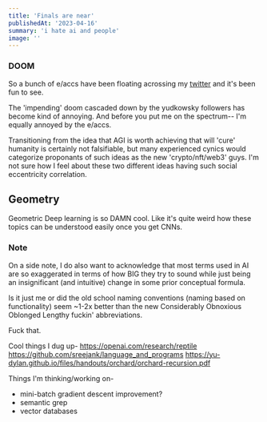 ```yaml
---
title: 'Finals are near'
publishedAt: '2023-04-16'
summary: 'i hate ai and people'
image: ''
---
```


### DOOM

So a bunch of e/accs have been floating acrossing my [twitter](https://twitter.com/typeduser) 
and it's been fun to see.

The 'impending' doom cascaded down by the yudkowsky followers has become kind of annoying. And before you 
put me on the spectrum-- I'm equally annoyed by the e/accs.

Transitioning from the idea that AGI is worth achieving that will 'cure' humanity is 
certainly not falsifiable, but many experienced cynics would categorize proponants of such ideas 
as the new 'crypto/nft/web3' guys. I'm not sure how I feel about these two different ideas having such 
social eccentricity correlation.

## Geometry

Geometric Deep learning is so DAMN cool. Like it's quite weird how these topics can be understood easily 
once you get CNNs.

### Note
On a side note, I do also want to acknowledge that most terms used in AI are so exaggerated in terms of 
how BIG they try to sound while just being an insignificant (and intuitive) change in some prior conceptual formula.

Is it just me or did the old school naming conventions (naming based on functionality) seem ~1-2x better than the new 
Considerably Obnoxious Oblonged Lengthy fuckin' abbreviations.

Fuck that.

Cool things I dug up-
https://openai.com/research/reptile
https://github.com/sreejank/language_and_programs
https://yu-dylan.github.io/files/handouts/orchard/orchard-recursion.pdf


Things I'm thinking/working on-
- mini-batch gradient descent improvement?
- semantic grep
- vector databases
